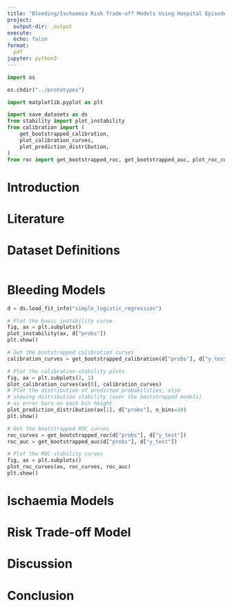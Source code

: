 ```yaml
---
title: "Bleeding/Ischaemia Risk Trade-off Models Using Hospital Episode Statistics"
project:
  output-dir: _output
execute:
  echo: false
format:
  pdf
jupyter: python3
---
```


```python
import os

os.chdir("../prototypes")

import matplotlib.pyplot as plt

import save_datasets as ds
from stability import plot_instability
from calibration import (
    get_bootstrapped_calibration,
    plot_calibration_curves,
    plot_prediction_distribution,
)
from roc import get_bootstrapped_roc, get_bootstrapped_auc, plot_roc_curves

```

# Introduction

# Literature

# Dataset Definitions

```python

```

# Bleeding Models

```python
d = ds.load_fit_info("simple_logistic_regression")

# Plot the basic instability curve
fig, ax = plt.subplots()
plot_instability(ax, d["probs"])
plt.show()

# Get the bootstrapped calibration curves
calibration_curves = get_bootstrapped_calibration(d["probs"], d["y_test"], n_bins=10)

# Plot the calibration-stability plots
fig, ax = plt.subplots(2, 1)
plot_calibration_curves(ax[0], calibration_curves)
# Plot the distribution of predicted probabilities, also
# showing distribution stability (over the bootstrapped models)
# as error bars on each bin height
plot_prediction_distribution(ax[1], d["probs"], n_bins=10)
plt.show()

# Get the bootstrapped ROC curves
roc_curves = get_bootstrapped_roc(d["probs"], d["y_test"])
roc_auc = get_bootstrapped_auc(d["probs"], d["y_test"])

# Plot the ROC-stability curves
fig, ax = plt.subplots()
plot_roc_curves(ax, roc_curves, roc_auc)
plt.show()

```

# Ischaemia Models

# Risk Trade-off Model

# Discussion

# Conclusion